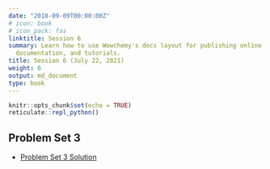 ---
date: "2018-09-09T00:00:00Z"
# icon: book
# icon_pack: fas
linktitle: Session 6
summary: Learn how to use Wowchemy's docs layout for publishing online courses, software
  documentation, and tutorials.
title: Session 6 (July 22, 2021)
weight: 6
output: md_document
type: book
---

```{r setup, include=FALSE}
knitr::opts_chunk$set(echo = TRUE)
reticulate::repl_python()
```

## Problem Set 3
- [Problem Set 3 Solution](../Lista-3_Resolucao.pdf)
